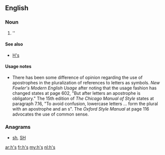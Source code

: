 ==English==

===Noun===
{{head|en|plural}}

# ''{{plural of|h|lang=en|nocat=1}}

====See also====
* [[H's]]

====Usage notes====
* There has been some difference of opinion regarding the use of apostrophes in the pluralization of references to letters as symbols.  ''New Fowler's Modern English Usage'' after noting that the usage fashion has changed states at page 602, "But after letters an apostrophe is obligatory."    The 15th edition of ''The Chicago Manual of Style'' states at paragraph 7.16, "To avoid confusion, lowercase letters ... form the plural with an apostrophe and an s".  The ''Oxford Style Manual'' at page 116 advocates the use of common sense.

===Anagrams===
* [[sh#English|sh]], [[SH#English|SH]]

[[ar:h's]]
[[fr:h's]]
[[my:h's]]
[[nl:h's]]